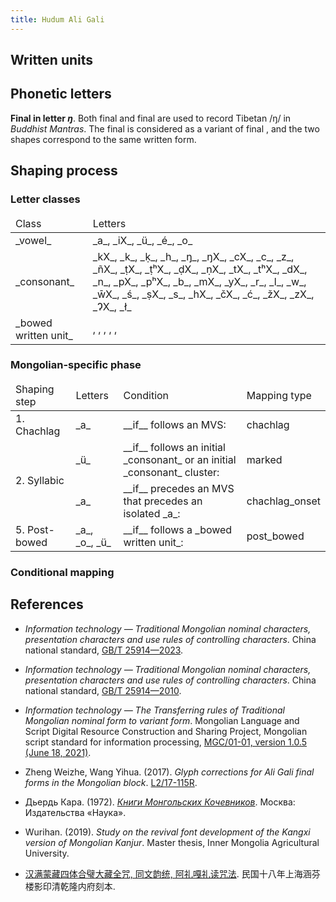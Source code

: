 ```yaml
---
title: Hudum Ali Gali
---
```




## Written units

<WrittenUnitTable locale={locale} />

## Phonetic letters

<LetterTable locale={locale} />

**Final <Mong written="AG" /> in letter _ŋ_**. Both final <Mong written="NG4" /> and final <Mong written="AG4" /> are used to record Tibetan /ŋ/ in _Buddhist Mantras_. The final <Mong written="AG4" /> is considered as a variant of final <Mong written="AG" />, and the two shapes correspond to the same written form.

## Shaping process

### Letter classes

<table>
  <thead>
    <tr>
      <td>Class</td>
      <td>Letters</td>
    </tr>
  </thead>
  <tbody>
    <tr>
      <td> _vowel_ </td>
      <td> _a_, _iX_, _ü_, _é_, _o_ </td>
    </tr>
    <tr>
      <td> _consonant_ </td>
      <td> _kX_, _k_, _ḳ_, _h_, _ŋ_, _ŋX_, _cX_, _c_, _z_, _ñX_, _ṭX_, _ṭʰX_, _ḍX_, _ṇX_, _tX_, _tʰX_, _dX_, _n_, _pX_, _pʰX_, _b_, _mX_, _yX_, _r_, _l_, _w_, _w̄X_, _ś_, _ṣX_, _s_, _hX_, _čX_, _ć_, _žX_, _zX_, _ɁX_, _ł_ </td>
    </tr>
    <tr>
      <td> _bowed written unit_ </td>
      <td>
        <Mong written="G" />, <Mong written="K" />, <Mong written="K2" />, <Mong written="B̌" />, <Mong written="P̌" />, <Mong written="B" />
      </td>
    </tr>
  </tbody>
</table>

### Mongolian-specific phase

<table>
  <thead>
    <tr>
      <td>Shaping step</td>
      <td>Letters</td>
      <td>Condition</td>
      <td>Mapping type</td>
    </tr>
  </thead>
  <tbody>
    <tr>
      <td>1. Chachlag</td>
      <td>_a_</td>
      <td>__if__ follows an MVS:</td>
      <td>chachlag</td>
    </tr>
    <tr>
      <td rowspan="2">2. Syllabic</td>
      <td>_ü_</td>
      <td>__if__ follows an initial _consonant_ or an initial _consonant_ cluster:</td>
      <td>marked</td>
    </tr>
    <tr>
      <td>_a_</td>
      <td>__if__ precedes an MVS that precedes an isolated _a_:</td>
      <td>chachlag_onset</td>
    </tr>
    <tr>
      <td>5. Post-bowed</td>
      <td>_a_, _o_, _ü_</td>
      <td>__if__ follows a _bowed written unit_:</td>
      <td>post_bowed</td>
    </tr>
  </tbody>
</table>

### Conditional mapping

<ConditionalMappingTable locale={locale} />

## References

- _Information technology — Traditional Mongolian nominal characters, presentation characters and use rules of controlling characters_. China national standard, [GB/T 25914—2023](https://openstd.samr.gov.cn/bzgk/gb/newGbInfo?hcno=BD6429DE5A7FC782FAAE13938A07166E).

- _Information technology — Traditional Mongolian nominal characters, presentation characters and use rules of controlling characters_. China national standard, [GB/T 25914—2010](https://openstd.samr.gov.cn/bzgk/gb/newGbInfo?hcno=62808E0BCB8246A287CFD9CF795ECF94).

- _Information technology — The Transferring rules of Traditional Mongolian nominal form to variant form_. Mongolian Language and Script Digital Resource Construction and Sharing Project, Mongolian script standard for information processing, [MGC/01-01, version 1.0.5 (June 18, 2021)](<http://rule.xueruhai.com/pdf/MGC01-01-%E6%A0%87%E5%87%86%E5%85%A8%E6%96%87V1.0.5(20210618).pdf>).

- Zheng Weizhe, Wang Yihua. (2017). _Glyph corrections for Ali Gali final forms in the Mongolian block_. [L2/17-115R](https://www.unicode.org/L2/L2017/17115r-aligali-finals.pdf).

- Дьердь Кара. (1972). [_Книги Монгольских Кочевников_](https://search.worldcat.org/zh-cn/title/13634803). Москва: Издательства «Наука».

- Wurihan. (2019). _Study on the revival font development of the Kangxi version of Mongolian Kanjur_. Master thesis, Inner Mongolia Agricultural University.

- [汉满蒙藏四体合璧大藏全咒, 同文韵统, 阿礼嘎礼读咒法](https://old.shuge.org/ebook/da-zang-quan-zhou/). 民国十八年上海涵芬楼影印清乾隆内府刻本.
